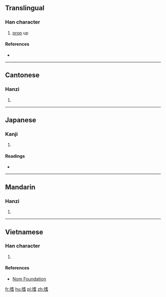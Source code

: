==Translingual==

===Han character===
{{Han char|rn=64|rad=手|as=10|sn=13|four=5406<sub>1</sub>|canj=手十心日 (QJPA)|ids=⿰[[扌]][[耆]]}}

# [[prop]] up

====References====
* {{Han ref|kx=0447.020|dkj=12481|dj=0797.130|hdz=31928.110|uh=6418|ud=25624|bh=DDA5|bd=56741}}

----

==Cantonese==

===Hanzi===
{{yue-hanzi|jyut=[[zi1]]|y=ji1}}

# {{defn|lang=yue|sort=手10}}

----

==Japanese==

===Kanji===
{{ja-kanji|grade=|rs=手10}}

# {{defn|lang=ja|sort=手10}}

====Readings====
* {{ja-readings|on=[[し]] (shi)|kun=[[ささえる]] (sasaeru)}}

----

==Mandarin==

===Hanzi===
{{cmn-hanzi|pin=[[zhī]] ([[zhi1]])|wg=chih<sup>1</sup>}}

# {{defn|lang=cmn|sort=手10}}

----

==Vietnamese==

===Han character===
{{vi-hantu|rs=手10|chi}}

# {{defn|lang=vi|sort=手10}}

====References====
*[http://nomfoundation.org/common/nom_details.php?codepoint=6418 Nom Foundation]

[[fr:搘]]
[[hu:搘]]
[[pl:搘]]
[[zh:搘]]